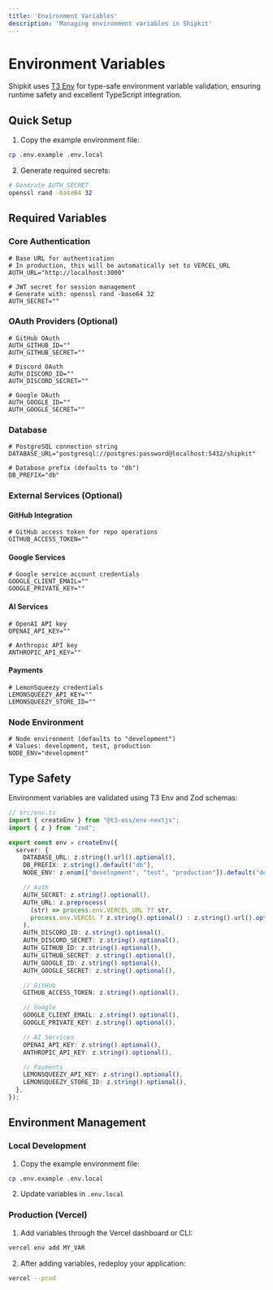 ```yaml
---
title: 'Environment Variables'
description: 'Managing environment variables in Shipkit'
---
```


# Environment Variables

Shipkit uses [T3 Env](https://env.t3.gg) for type-safe environment variable validation, ensuring runtime safety and excellent TypeScript integration.

## Quick Setup

1. Copy the example environment file:
```bash
cp .env.example .env.local
```

2. Generate required secrets:
```bash
# Generate AUTH_SECRET
openssl rand -base64 32
```

## Required Variables

### Core Authentication
```env
# Base URL for authentication
# In production, this will be automatically set to VERCEL_URL
AUTH_URL="http://localhost:3000"

# JWT secret for session management
# Generate with: openssl rand -base64 32
AUTH_SECRET=""
```

### OAuth Providers (Optional)
```env
# GitHub OAuth
AUTH_GITHUB_ID=""
AUTH_GITHUB_SECRET=""

# Discord OAuth
AUTH_DISCORD_ID=""
AUTH_DISCORD_SECRET=""

# Google OAuth
AUTH_GOOGLE_ID=""
AUTH_GOOGLE_SECRET=""
```

### Database
```env
# PostgreSQL connection string
DATABASE_URL="postgresql://postgres:password@localhost:5432/shipkit"

# Database prefix (defaults to "db")
DB_PREFIX="db"
```

### External Services (Optional)

#### GitHub Integration
```env
# GitHub access token for repo operations
GITHUB_ACCESS_TOKEN=""
```

#### Google Services
```env
# Google service account credentials
GOOGLE_CLIENT_EMAIL=""
GOOGLE_PRIVATE_KEY=""
```

#### AI Services
```env
# OpenAI API key
OPENAI_API_KEY=""

# Anthropic API key
ANTHROPIC_API_KEY=""
```

#### Payments
```env
# LemonSqueezy credentials
LEMONSQUEEZY_API_KEY=""
LEMONSQUEEZY_STORE_ID=""
```

### Node Environment
```env
# Node environment (defaults to "development")
# Values: development, test, production
NODE_ENV="development"
```

## Type Safety

Environment variables are validated using T3 Env and Zod schemas:

```typescript
// src/env.ts
import { createEnv } from "@t3-oss/env-nextjs";
import { z } from "zod";

export const env = createEnv({
  server: {
    DATABASE_URL: z.string().url().optional(),
    DB_PREFIX: z.string().default("db"),
    NODE_ENV: z.enum(["development", "test", "production"]).default("development"),

    // Auth
    AUTH_SECRET: z.string().optional(),
    AUTH_URL: z.preprocess(
      (str) => process.env.VERCEL_URL ?? str,
      process.env.VERCEL ? z.string().optional() : z.string().url().optional(),
    ),
    AUTH_DISCORD_ID: z.string().optional(),
    AUTH_DISCORD_SECRET: z.string().optional(),
    AUTH_GITHUB_ID: z.string().optional(),
    AUTH_GITHUB_SECRET: z.string().optional(),
    AUTH_GOOGLE_ID: z.string().optional(),
    AUTH_GOOGLE_SECRET: z.string().optional(),

    // GitHub
    GITHUB_ACCESS_TOKEN: z.string().optional(),

    // Google
    GOOGLE_CLIENT_EMAIL: z.string().optional(),
    GOOGLE_PRIVATE_KEY: z.string().optional(),

    // AI Services
    OPENAI_API_KEY: z.string().optional(),
    ANTHROPIC_API_KEY: z.string().optional(),

    // Payments
    LEMONSQUEEZY_API_KEY: z.string().optional(),
    LEMONSQUEEZY_STORE_ID: z.string().optional(),
  },
});
```

## Environment Management

### Local Development

1. Copy the example environment file:
```bash
cp .env.example .env.local
```

2. Update variables in `.env.local`

### Production (Vercel)

1. Add variables through the Vercel dashboard or CLI:
```bash
vercel env add MY_VAR
```

2. After adding variables, redeploy your application:
```bash
vercel --prod
```
